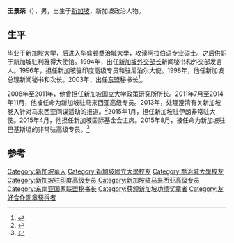 {{Otheruses|other=名为王景荣的其他人物|王景荣}}

'''王景荣'''（{{bd|1955年|1月6日||}}），男，出生于[[新加坡|新加坡]]，新加坡政治人物。

== 生平 ==
毕业于[[新加坡大学|新加坡大学]]，后进入华盛顿[[喬治城大學|喬治城大學]]，攻读阿拉伯语专业硕士。之后供职于新加坡驻利雅得大使馆。1994年，出任[[新加坡外交部长|新加坡外交部长]]新闻秘书和外交部发言人。1996年，担任新加坡驻印度高级专员和驻尼泊尔大使。1998年，他任新加坡总理新闻秘书和次长。2003年，出任[[东盟|东盟]]秘书长<ref>{{cite news|title=东盟前秘书长王景荣|url=http://news.xinhuanet.com/ziliao/2004-11/05/content_2179669.htm|accessdate=2014-10-13|newspaper=新华网|archive-date=2014-10-20|archive-url=https://web.archive.org/web/20141020102750/http://news.xinhuanet.com/ziliao/2004-11/05/content_2179669.htm|dead-url=no}}</ref>。

2008年至2011年，他曾担任新加坡国立大学政策研究所所长。2011年7月至2014年11月，他被任命为新加坡驻马来西亚高级专员。2013年，处理澄清有关新加坡卷入针对马来西亚间谍活动的报道。<ref>{{Cite news |url=https://world.huanqiu.com/article/9CaKrnJDjEf |title=马来西亚要求新加坡澄清其参与“窃听门”报道 |accessdate=2021-11-12 |archive-date=2021-11-12 |archive-url=https://web.archive.org/web/20211112151931/https://world.huanqiu.com/article/9CaKrnJDjEf |dead-url=no }}</ref>2015年1月，担任新加坡驻伊朗非常驻大使。2015年4月，他担任新加坡国际基金会主席。2015年8月，被任命为新加坡驻巴基斯坦的非常驻高级专员。<ref>{{Cite news |url=https://www.rsis.edu.sg/profile/ong-keng-yong/ |title=Ong Keng Yong - RSIS |accessdate=2021-11-12 |language=en-US |archive-date=2019-01-14 |archive-url=https://web.archive.org/web/20190114213056/https://www.rsis.edu.sg/profile/ong-keng-yong/ |dead-url=no }}</ref>

== 参考 ==
{{reflist}}

{{Authority control}}

{{DEFAULTSORT:Ong Keng Yong}}
[[Category:新加坡華人|Category:新加坡華人]]
[[Category:新加坡國立大學校友|Category:新加坡國立大學校友]]
[[Category:喬治城大學校友|Category:喬治城大學校友]]
[[Category:新加坡驻印度高级专员|Category:新加坡驻印度高级专员]]
[[Category:新加坡驻马来西亚高级专员|Category:新加坡驻马来西亚高级专员]]
[[Category:东南亚国家联盟秘书长|Category:东南亚国家联盟秘书长]]
[[Category:获颁新加坡功绩奖章者|Category:获颁新加坡功绩奖章者]]
[[Category:友好合作勋章获得者|Category:友好合作勋章获得者]]

{{新加坡人物小作品}}